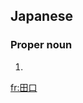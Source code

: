==Japanese==
{{ja-kanjitab|た|くち|k2=ぐち|yomi=k|r=y}}

===Proper noun===
{{ja-pos|proper|たぐち}}

# {{surname|lang=ja|sort=たぐち}}

[[fr:田口]]